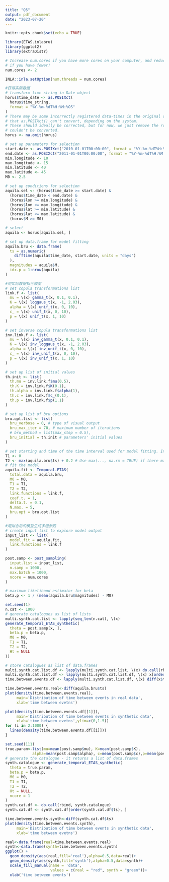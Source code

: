 ---
title: "Q5"
output: pdf_document
date: "2023-07-20"
---

```{r setup, include=FALSE}
knitr::opts_chunk$set(echo = TRUE)
```

```{r}
library(ETAS.inlabru)
library(ggplot2)
library(extraDistr)

# Increase num.cores if you have more cores on your computer, and reduce it
# if you have fewer!
num.cores <- 2

INLA::inla.setOption(num.threads = num.cores)
```

```{r}
#获得实际数据
# transform time string in Date object
horus$time_date <- as.POSIXct(
  horus$time_string,
  format = "%Y-%m-%dT%H:%M:%OS"
)
# There may be some incorrectly registered data-times in the original data set,
# that as.POSIXct() can't convert, depending on the system.
# These should ideally be corrected, but for now, we just remove the rows that
# couldn't be converted.
horus <- na.omit(horus)

# set up parameters for selection
start.date <- as.POSIXct("2010-01-01T00:00:00", format = "%Y-%m-%dT%H:%M:%OS")
end.date <- as.POSIXct("2011-01-01T00:00:00", format = "%Y-%m-%dT%H:%M:%OS")
min.longitude <- 10
max.longitude <- 15
min.latitude <- 40
max.latitude <- 45
M0 <- 2.5

# set up conditions for selection
aquila.sel <- (horus$time_date >= start.date) &
  (horus$time_date < end.date) &
  (horus$lon >= min.longitude) &
  (horus$lon <= max.longitude) &
  (horus$lat >= min.latitude) &
  (horus$lat <= max.latitude) &
  (horus$M >= M0)

# select
aquila <- horus[aquila.sel, ]

# set up data.frame for model fitting
aquila.bru <- data.frame(
  ts = as.numeric(
    difftime(aquila$time_date, start.date, units = "days")
  ),
  magnitudes = aquila$M,
  idx.p = 1:nrow(aquila)
)
```

```{r}
#用实际数据拟合模型
# set copula transformations list
link.f <- list(
  mu = \(x) gamma_t(x, 0.1, 0.1),
  K = \(x) loggaus_t(x, -1, 2.03),
  alpha = \(x) unif_t(x, 0, 10),
  c_ = \(x) unif_t(x, 0, 10),
  p = \(x) unif_t(x, 1, 10)
)

# set inverse copula transformations list
inv.link.f <- list(
  mu = \(x) inv_gamma_t(x, 0.1, 0.1),
  K = \(x) inv_loggaus_t(x, -1, 2.03),
  alpha = \(x) inv_unif_t(x, 0, 10),
  c_ = \(x) inv_unif_t(x, 0, 10),
  p = \(x) inv_unif_t(x, 1, 10)
)

# set up list of initial values
th.init <- list(
  th.mu = inv.link.f$mu(0.5),
  th.K = inv.link.f$K(0.1),
  th.alpha = inv.link.f$alpha(1),
  th.c = inv.link.f$c_(0.1),
  th.p = inv.link.f$p(1.1)
)

# set up list of bru options
bru.opt.list <- list(
  bru_verbose = 0, # type of visual output
  bru_max_iter = 70, # maximum number of iterations
  # bru_method = list(max_step = 0.5),
  bru_initial = th.init # parameters' initial values
)

# set starting and time of the time interval used for model fitting. In this case, we use the interval covered by the data.
T1 <- 0
T2 <- max(aquila.bru$ts) + 0.2 # Use max(..., na.rm = TRUE) if there may still be NAs here
# fit the model
aquila.fit <- Temporal.ETAS(
  total.data = aquila.bru,
  M0 = M0,
  T1 = T1,
  T2 = T2,
  link.functions = link.f,
  coef.t. = 1,
  delta.t. = 0.1,
  N.max. = 5,
  bru.opt = bru.opt.list
)
```

```{r}
#用拟合后的模型生成多组参数
# create input list to explore model output
input_list <- list(
  model.fit = aquila.fit,
  link.functions = link.f
)

post.samp <- post_sampling(
  input.list = input_list,
  n.samp = 1000,
  max.batch = 1000,
  ncore = num.cores
)

# maximum likelihood estimator for beta
beta.p <- 1 / (mean(aquila.bru$magnitudes) - M0)
```

```{r}
set.seed(1)
n.cat <- 1000
# generate catalogues as list of lists
multi.synth.cat.list <- lapply(seq_len(n.cat), \(x)
generate_temporal_ETAS_synthetic(
  theta = post.samp[x, ],
  beta.p = beta.p,
  M0 = M0,
  T1 = T1,
  T2 = T2,
  Ht = NULL
))

# store catalogues as list of data.frames
multi.synth.cat.list.df <- lapply(multi.synth.cat.list, \(x) do.call(rbind, x))
multi.synth.cat.list.df <- lapply(multi.synth.cat.list.df, \(x) x[order(x$ts), ])
time.between.events.df <- lapply(multi.synth.cat.list.df, \(x) diff(x$ts))
```

```{r}
time.between.events.real<-diff(aquila.bru$ts)
plot(density(time.between.events.real),
     main='Distribution of time between events in real data',
     xlab='time between evetns')
```

```{r}
plot(density(time.between.events.df[[1]]),
     main='Distribution of time between events in synthetic data',
     xlab='time between evetns',ylim=c(0,1.5))
for (i in 2:1000) {
  lines(density(time.between.events.df[[i]]))
}
```

```{r}
set.seed(111)
true.param<-list(mu=mean(post.samp$mu), K=mean(post.samp$K), 
            alpha=mean(post.samp$alpha), c=mean(post.samp$c),p=mean(post.samp$p))
# generate the catalogue - it returns a list of data.frames
synth.catalogue <- generate_temporal_ETAS_synthetic(
  theta = true.param,
  beta.p = beta.p,
  M0 = M0,
  T1 = T1,
  T2 = T2,
  Ht = NULL,
  ncore = 1
)
synth.cat.df <- do.call(rbind, synth.catalogue)
synth.cat.df <- synth.cat.df[order(synth.cat.df$ts), ]
```

```{r}
time.between.events.synth<-diff(synth.cat.df$ts)
plot(density(time.between.events.synth),
     main='Distribution of time between events in synthetic data',
     xlab='time between evetns')
```

```{r}

real<-data.frame(real=time.between.events.real)
synth<-data.frame(synth=time.between.events.synth)
ggplot() + 
  geom_density(aes(real,fill='real'),alpha=0.5,data=real)+
  geom_density(aes(synth,fill='synth'),alpha=0.5,data=synth)+
  scale_fill_manual(name = 'data', 
                    values = c(real = "red", synth = "green"))+
  xlab('time between events')
```
